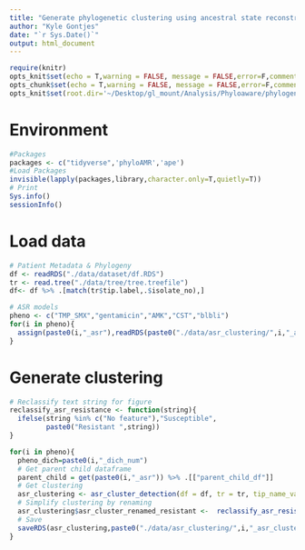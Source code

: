 ```yaml
---
title: "Generate phylogenetic clustering using ancestral state reconstruction data from phyloAMR's asr_cluster_detection() function"
author: "Kyle Gontjes"
date: "`r Sys.Date()`"
output: html_document
---
```

```r
require(knitr)
opts_knit$set(echo = T,warning = FALSE, message = FALSE,error=F,comment=NA) 
opts_chunk$set(echo = T,warning = FALSE, message = FALSE,error=F,comment=NA)
opts_knit$set(root.dir='~/Desktop/gl_mount/Analysis/Phyloaware/phylogenetic-resistance-ms/')
```

# Environment
```r
#Packages
packages <- c("tidyverse",'phyloAMR','ape')   
#Load Packages
invisible(lapply(packages,library,character.only=T,quietly=T))  
# Print
Sys.info()
sessionInfo() 
``` 

# Load data
```r
# Patient Metadata & Phylogeny
df <- readRDS("./data/dataset/df.RDS")
tr <- read.tree("./data/tree/tree.treefile")   
df<- df %>% .[match(tr$tip.label,.$isolate_no),] 

# ASR models
pheno <- c("TMP_SMX","gentamicin","AMK","CST","blbli")
for(i in pheno){
  assign(paste0(i,"_asr"),readRDS(paste0("./data/asr_clustering/",i,"_asr.RDS")))
}
```

# Generate clustering
```r
# Reclassify text string for figure 
reclassify_asr_resistance <- function(string){
  ifelse(string %in% c("No feature"),"Susceptible",
         paste0("Resistant ",string))  
}
```

```r
for(i in pheno){
  pheno_dich=paste0(i,"_dich_num")
  # Get parent child dataframe
  parent_child = get(paste0(i,"_asr")) %>% .[["parent_child_df"]]
  # Get clustering
  asr_clustering <- asr_cluster_detection(df = df, tr = tr, tip_name_variable = "isolate_no", patient_id = "Patient_ID", parent_child_df = parent_child, node_states = "joint", confidence = NULL, simplify_faux_clusters = TRUE, simplify_revertant = TRUE, collapse_cluster = TRUE)
  # Simplify clustering by renaming
  asr_clustering$asr_cluster_renamed_resistant <-  reclassify_asr_resistance(asr_clustering$asr_cluster_renamed)
  # Save
  saveRDS(asr_clustering,paste0("./data/asr_clustering/",i,"_asr_clustering.RDS")) 
}
```

